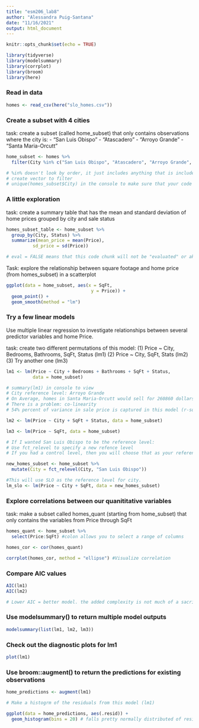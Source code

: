 ```yaml
---
title: "esm206_lab8"
author: "Alessandra Puig-Santana"
date: "11/16/2021"
output: html_document
---
```


```r
knitr::opts_chunk$set(echo = TRUE)

library(tidyverse)
library(modelsummary)
library(corrplot)
library(broom)
library(here)
```

### Read in data
```r
homes <- read_csv(here("slo_homes.csv"))
```

### Create a subset with 4 cities 

task: create a subset (called home_subset) that only contains observations where the city is:
- "San Luis Obispo"
- "Atascadero"
- "Arroyo Grande"
- "Santa Maria-Orcutt"

```r
home_subset <- homes %>%
  filter(City %in% c("San Luis Obispo", "Atascadero", "Arroyo Grande", "Santa Maria-Orcutt"))

# %in% doesn't look by order, it just includes anything that is included in the vector
# create vector to filter
# unique(homes_subset$City) in the console to make sure that your code is correct
```

### A little exploration
task: create a summary table that has the mean and standard deviation of home prices grouped by city and sale status
```r
homes_subset_table <- home_subset %>%
  group_by(City, Status) %>%
  summarize(mean_price = mean(Price),
          sd_price = sd(Price))

# eval = FALSE means that this code chunk will not be "evaluated" or aka ran
```

Task: explore the relationship between square footage and home price (from homes_subset) in a scatterplot 
```r
ggplot(data = home_subset, aes(x = SqFt,
                                y = Price)) +
  geom_point() +
  geom_smooth(method = "lm")
```
### Try a few linear models 

Use multiple linear regression to investigate relationships between several predictor variables and home Price.

task: create two different permutations of this model:
(1) Price ~ City, Bedrooms, Bathrooms, SqFt, Status (lm1)
(2) Price ~ City, SqFt, Stats (lm2)
(3) Try another one (lm3)

```r
lm1 <- lm(Price ~ City + Bedrooms + Bathrooms + SqFt + Status, 
          data = home_subset)

# summary(lm1) in console to view 
# City reference level: Arroyo Grande 
# On Average, homes in Santa Maria-Orcutt would sell for 260860 dollars less than homes in Arroyo Grande, if all things were to remain the same
# There is a problem: co-linearity 
# 54% percent of variance in sale price is captured in this model (r-squared value)

lm2 <- lm(Price ~ City + SqFt + Status, data = home_subset)

lm3 <- lm(Price ~ SqFt, data = home_subset)

# If I wanted San Luis Obispo to be the reference level:
# Use fct_relevel to specify a new refence level
# If you had a control level, then you will choose that as your reference level

new_homes_subset <- home_subset %>%
  mutate(City = fct_relevel(City, "San Luis Obispo"))

#This will use SLO as the reference level for city. 
lm_slo <- lm(Price ~ City + SqFt, data = new_homes_subset)

```

### Explore correlations between our quanititative variables
task: make a subset called homes_quant (starting from home_subset) that only contains the variables from Price through SqFt
```r
homes_quant <- home_subset %>%
  select(Price:SqFt) #colon allows you to select a range of columns

homes_cor <- cor(homes_quant)

corrplot(homes_cor, method = "ellipse") #Visualize correlation
```

### Compare AIC values
```r
AIC(lm1) 
AIC(lm2)

# Lower AIC = better model. the added complexity is not much of a sacrifice 

```

### Use modelsummary() to return multiple model outputs 
```r
modelsummary(list(lm1, lm2, lm3))
```

### Check out the diagnostic plots for lm1
```r
plot(lm1)
```

### Use broom::augment() to return the predictions for existing observations
```r
home_predictions <- augment(lm1)

# Make a histogrm of the residuals from this model (lm1)

ggplot(data = home_predictions, aes(.resid)) +
  geom_histogram(bins = 20) # falls pretty normally distributed of residuals 
```


